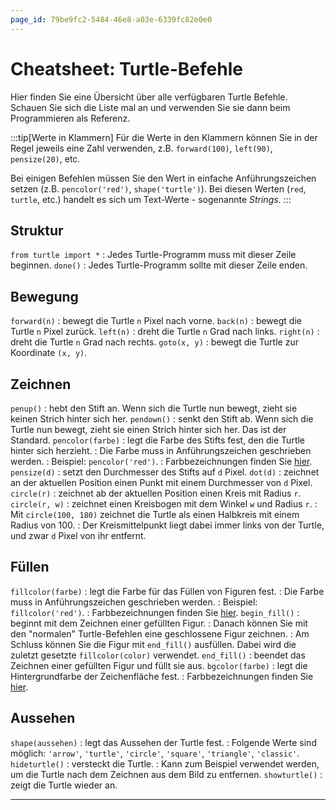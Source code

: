 ```yaml
---
page_id: 79be9fc2-5484-46e8-a03e-6339fc82e0e0
---
```


# Cheatsheet: Turtle-Befehle
Hier finden Sie eine Übersicht über alle verfügbaren Turtle Befehle. Schauen Sie sich die Liste mal an und verwenden Sie sie dann beim Programmieren als Referenz.

:::tip[Werte in Klammern]
Für die Werte in den Klammern können Sie in der Regel jeweils eine Zahl verwenden, z.B. `forward(100)`, `left(90)`, `pensize(20)`, etc.

Bei einigen Befehlen müssen Sie den Wert in einfache Anführungszeichen setzen (z.B. `pencolor('red')`, `shape('turtle')`). Bei diesen Werten (`red`, `turtle`, etc.) handelt es sich um Text-Werte - sogenannte _Strings_.
:::

## Struktur
`from turtle import *`
: Jedes Turtle-Programm muss mit dieser Zeile beginnen.
`done()`
: Jedes Turtle-Programm sollte mit dieser Zeile enden.

## Bewegung
`forward(n)`
: bewegt die Turtle `n` Pixel nach vorne.
`back(n)`
: bewegt die Turtle `n` Pixel zurück.
`left(n)`
: dreht die Turtle `n` Grad nach links.
`right(n)`
: dreht die Turtle `n` Grad nach rechts.
`goto(x, y)`
: bewegt die Turtle zur Koordinate `(x, y)`.

## Zeichnen
`penup()`
: hebt den Stift an. Wenn sich die Turtle nun bewegt, zieht sie keinen Strich hinter sich her.
`pendown()`
: senkt den Stift ab. Wenn sich die Turtle nun bewegt, zieht sie einen Strich hinter sich her. Das ist der Standard.
`pencolor(farbe)`
: legt die Farbe des Stifts fest, den die Turtle hinter sich herzieht.
: Die Farbe muss in Anführungszeichen geschrieben werden.
: Beispiel: `pencolor('red')`.
: Farbbezeichnungen finden Sie [hier](https://trinket.io/docs/colors).
`pensize(d)`
: setzt den Durchmesser des Stifts auf `d` Pixel.
`dot(d)`
: zeichnet an der aktuellen Position einen Punkt mit einem Durchmesser von `d` Pixel.
`circle(r)`
: zeichnet ab der aktuellen Position einen Kreis mit Radius `r`.
`circle(r, w)`
: zeichnet einen Kreisbogen mit dem Winkel `w` und Radius `r`.
: Mit `circle(100, 180)` zeichnet die Turtle als einen Halbkreis mit einem Radius von $100$.
: Der Kreismittelpunkt liegt dabei immer links von der Turtle, und zwar `d` Pixel von ihr entfernt.

## Füllen
`fillcolor(farbe)`
: legt die Farbe für das Füllen von Figuren fest.
: Die Farbe muss in Anführungszeichen geschrieben werden.
: Beispiel: `fillcolor('red')`.
: Farbbezeichnungen finden Sie [hier](https://trinket.io/docs/colors).
`begin_fill()`
: beginnt mit dem Zeichnen einer gefüllten Figur.
: Danach können Sie mit den "normalen" Turtle-Befehlen eine geschlossene Figur zeichnen.
: Am Schluss können Sie die Figur mit `end_fill()` ausfüllen. Dabei wird die zuletzt gesetzte `fillcolor(color)` verwendet.
`end_fill()`
: beendet das Zeichnen einer gefüllten Figur und füllt sie aus.
`bgcolor(farbe)`
: legt die Hintergrundfarbe der Zeichenfläche fest.
: Farbbezeichnungen finden Sie [hier](https://trinket.io/docs/colors).

## Aussehen
`shape(aussehen)`
: legt das Aussehen der Turtle fest.
: Folgende Werte sind möglich: `'arrow'`, `'turtle'`, `'circle'`, `'square'`, `'triangle'`, `'classic'`.
`hideturtle()`
: versteckt die Turtle.
: Kann zum Beispiel verwendet werden, um die Turtle nach dem Zeichnen aus dem Bild zu entfernen.
`showturtle()`
: zeigt die Turtle wieder an.

---